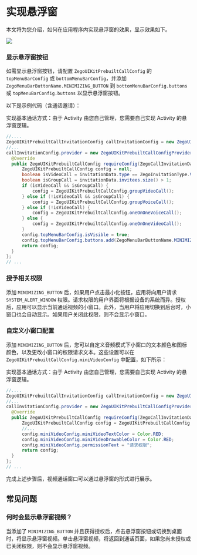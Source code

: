 # 实现悬浮窗


本文将为您介绍，如何在应用程序内实现悬浮窗的效果，显示效果如下。

<Frame width="512" height="auto" caption=""><img src="https://storage.zego.im/sdk-doc/Pics/zegocloud/call/android_minimize.gif" /></Frame>

### 显示悬浮窗按钮

如需显示悬浮窗按钮，请配置 `ZegoUIKitPrebuiltCallConfig` 的 `topMenuBarConfig` 或 `bottomMenuBarConfig`，并添加 `ZegoMenuBarButtonName.MINIMIZING_BUTTON` 到 `bottomMenuBarConfig.buttons` 或 `topMenuBarConfig.buttons` 以显示悬浮窗按钮。

以下是示例代码（含通话邀请）：

<Warning title="注意">
实现基本通话方式：由于 Activity 由您自己管理，您需要自己实现 Activity 的悬浮窗逻辑。 
</Warning>


```java
//....
ZegoUIKitPrebuiltCallInvitationConfig callInvitationConfig = new ZegoUIKitPrebuiltCallInvitationConfig();
//...
callInvitationConfig.provider = new ZegoUIKitPrebuiltCallConfigProvider() {
  @Override
  public ZegoUIKitPrebuiltCallConfig requireConfig(ZegoCallInvitationData invitationData) {
      ZegoUIKitPrebuiltCallConfig config = null;
      boolean isVideoCall = invitationData.type == ZegoInvitationType.VIDEO_CALL.getValue();
      boolean isGroupCall = invitationData.invitees.size() > 1;
      if (isVideoCall && isGroupCall) {
          config = ZegoUIKitPrebuiltCallConfig.groupVideoCall();
      } else if (!isVideoCall && isGroupCall) {
          config = ZegoUIKitPrebuiltCallConfig.groupVoiceCall();
      } else if (!isVideoCall) {
          config = ZegoUIKitPrebuiltCallConfig.oneOnOneVoiceCall();
      } else {
          config = ZegoUIKitPrebuiltCallConfig.oneOnOneVideoCall();
      }
      config.topMenuBarConfig.isVisible = true;
      config.topMenuBarConfig.buttons.add(ZegoMenuBarButtonName.MINIMIZING_BUTTON);
      return config;
  }
};
// ...
```



### 授予相关权限

添加 `MINIMIZING_BUTTON` 后，如果用户点击最小化按钮，应用将向用户请求 `SYSTEM_ALERT_WINDOW` 权限。请求权限的用户界面将根据设备的系统而异。授权后，应用可以显示当前通话视频的小窗口。此外，当用户将应用切换到后台时，小窗口也会自动显示。如果用户关闭此权限，则不会显示小窗口。

### 自定义小窗口配置

添加 `MINIMIZING_BUTTON` 后，您可以自定义音频模式下小窗口的文本颜色和图标颜色，以及更改小窗口的权限请求文本。这些设置可以在 `ZegoUIKitPrebuiltCallConfig.miniVideoConfig` 中配置，如下所示：

<Warning title="注意">
实现基本通话方式：由于 Activity 由您自己管理，您需要自己实现 Activity 的悬浮窗逻辑。 
</Warning>

```java
//....
ZegoUIKitPrebuiltCallInvitationConfig callInvitationConfig = new ZegoUIKitPrebuiltCallInvitationConfig();
//...
callInvitationConfig.provider = new ZegoUIKitPrebuiltCallConfigProvider() {
  @Override
  public ZegoUIKitPrebuiltCallConfig requireConfig(ZegoCallInvitationData invitationData) {
      ZegoUIKitPrebuiltCallConfig config = ZegoUIKitPrebuiltCallConfig.oneOnOneVideoCall();
      //...
      config.miniVideoConfig.miniVideoTextColor = Color.RED;
      config.miniVideoConfig.miniVideoDrawableColor = Color.RED;
      config.miniVideoConfig.permissionText = "请求权限";
      return config;
  }
};
// ...
```



完成上述步骤后，视频通话窗口可以通过悬浮窗的形式进行展示。

## 常见问题

### 何时会显示悬浮窗视频？

当添加了 `MINIMIZING_BUTTON` 并且获得授权后，点击悬浮窗按钮或切换到桌面时，将显示悬浮窗视频。单击悬浮窗视频，将返回到通话页面，如果您尚未授权或已关闭权限，则不会显示悬浮窗视频。
